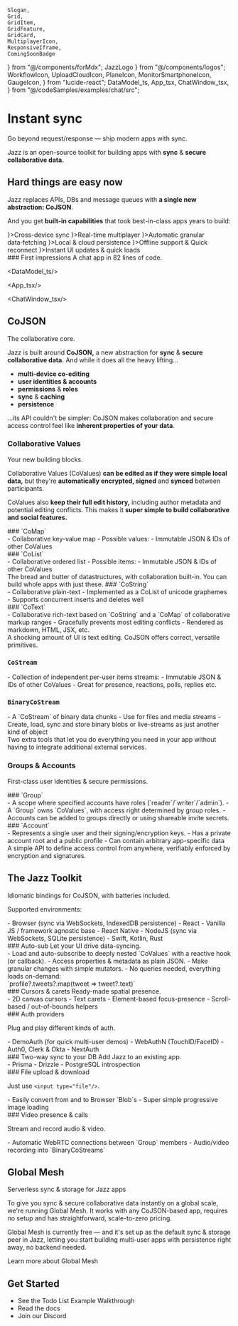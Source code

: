    Slogan,
    Grid,
    GridItem,
    GridFeature,
    GridCard,
    MultiplayerIcon,
    ResponsiveIframe,
    ComingSoonBadge
} from "@/components/forMdx";
    JazzLogo
} from "@/components/logos";
    WorkflowIcon,
    UploadCloudIcon,
    PlaneIcon,
    MonitorSmartphoneIcon,
    GaugeIcon,
} from "lucide-react";
    DataModel_ts,
    App_tsx,
    ChatWindow_tsx,
} from "@/codeSamples/examples/chat/src";


# Instant sync

<Slogan>Go beyond request/response &mdash; ship modern apps with sync.</Slogan>

Jazz is an open-source toolkit for building apps with **sync** & **secure collaborative data.**

<h2 className="md:mt-24">Hard things are easy now</h2>

Jazz replaces APIs, DBs and message queues with **a single new abstraction: CoJSON**.

And you get **built-in capabilities** that took best-in-class apps years to build:

<Grid className="-mt-2 gap-[1px] border rounded-xl overflow-hidden border-stone-200 dark:border-stone-800 shadow-sm bg-stone-200 dark:bg-stone-800 [&>*]:rounded-none [&>*]:border-none [&>*]:bg-stone-50 [&>*]:dark:bg-stone-950">
<GridFeature icon={<MonitorSmartphoneIcon />}>Cross-device sync</GridFeature>
<GridFeature icon={<MultiplayerIcon/>}>Real-time multiplayer</GridFeature>
<GridFeature icon={<WorkflowIcon />}>Automatic granular data‑fetching</GridFeature>
<GridFeature icon={<UploadCloudIcon />}>Local & cloud persistence</GridFeature>
<GridFeature icon={<PlaneIcon />}>Offline support & Quick reconnect</GridFeature>
<GridFeature icon={<GaugeIcon />}>Instant UI updates & quick loads</GridFeature>
</Grid>

<div className="-mx-[calc(min(0,(100vw-95rem)/2))]">
### First impressions
<Slogan small>A chat app in 82 lines of code.</Slogan>

<Grid className="mt-0">
<GridItem>

<DataModel_ts/>

</GridItem>
<GridItem className="md:col-start-1">

<App_tsx/>

</GridItem>
<GridItem className="md:col-start-2 md:row-start-1 md:row-span-2">

<ChatWindow_tsx/>

</GridItem>
<ResponsiveIframe src="http://chat.jazz.tools" className="lg:col-start-3 lg:row-start-1 lg:row-span-2 rounded-xl overflow-hidden min-h-[50vh]"/>
</Grid>
</div>

## CoJSON
<Slogan small>The collaborative core.</Slogan>

Jazz is built around **CoJSON,** a new abstraction for **sync** & **secure collaborative data.** And while it does all the heavy lifting...

- **multi-device co-editing**
- **user identities & accounts**
- **permissions** & **roles**
- **sync** & **caching**
- **persistence**

...its API couldn't be simpler: CoJSON makes collaboration and secure access control feel like **inherent properties of your data**.

### Collaborative Values

<Slogan small>Your new building blocks.</Slogan>

Collaborative Values (CoValues) **can be edited as if they were simple local data,** but they're **automatically encrypted, signed** and **synced** between participants.

CoValues also **keep their full edit history,** including author metadata and potential editing conflicts. This makes it **super simple to build collaborative and social features.**

<Grid className="lg:gap-y-8">

<GridCard>
### `CoMap`
<div className="text-sm">
- Collaborative key-value map
- Possible values:
    - Immutable JSON & IDs of other CoValues
</div>
</GridCard>
<GridCard>
### `CoList`
<div className="text-sm">
- Collaborative ordered list
- Possible items:
    - Immutable JSON & IDs of other CoValues
</div>
</GridCard>
<GridItem className="col-span-full lg:col-span-1 mb-10 lg:ml-4 [&>p]:m-0 pt-4">
The bread and butter of datastructures, with collaboration built-in. You can build whole apps with just these.
</GridItem>

<GridCard>
### `CoString` <ComingSoonBadge/>
<div className="text-sm">
- Collaborative plain-text
- Implemented as a CoList of unicode graphemes
- Supports concurrent inserts and deletes well
</div>
</GridCard>
<GridCard>
### `CoText` <ComingSoonBadge/>
<div className="text-sm">
- Collaborative rich-text based on `CoString` and a `CoMap` of collaborative markup ranges
    - Gracefully prevents most editing conflicts
    - Rendered as markdown, HTML, JSX, etc.
</div>
</GridCard>

<GridItem className="col-span-full lg:col-span-1 mb-10 lg:ml-4 [&>p]:m-0 pt-4">
A shocking amount of UI is text editing. CoJSON offers correct, versatile primitives.
</GridItem>
<GridCard>

### `CoStream`
<div className="text-sm">
- Collection of independent per-user items streams:
    - Immutable JSON & IDs of other CoValues
- Great for presence, reactions, polls, replies etc.
</div>
</GridCard>
<GridCard>

### `BinaryCoStream`
<div className="text-sm">
- A `CoStream` of binary data chunks
- Use for files and media streams
- Create, load, sync and store binary blobs or live-streams as just another kind of object
</div>
</GridCard>
<GridItem className="col-span-full lg:col-span-1 mb-10 lg:ml-4 [&>p]:m-0 pt-4">
Two extra tools that let you do everything you need in your app without having to integrate additional external services.
</GridItem>
</Grid>

### Groups & Accounts

<Slogan small>First-class user identities & secure permissions.</Slogan>

<Grid>
<GridCard>
### `Group`
<div className="text-sm">
- A scope where specified accounts have roles (`reader`/`writer`/`admin`).
- A `Group` owns `CoValues`, with access right determined by group roles.
- Accounts can be added to groups directly or using shareable invite secrets.
</div>
</GridCard>
<GridCard>
### `Account`
<div className="text-sm">
- Represents a single user and their signing/encryption keys.
- Has a private account root and a public profile
    - Can contain arbitrary app-specific data
</div>
</GridCard>
<GridItem className="col-span-full lg:col-span-1 mb-10 lg:ml-4 [&>p]:m-0 pt-4">
A simple API to define access control from anywhere, verifiably enforced by encryption and signatures.
</GridItem>
</Grid>

## The Jazz Toolkit

<Slogan small>Idiomatic bindings for CoJSON, with batteries included.</Slogan>

Supported environments:
<div className="text-sm">
- Browser (sync via WebSockets, IndexedDB persistence)
    - React
    - Vanilla JS / framework agnostic base
- React Native <ComingSoonBadge/>
- NodeJS (sync via WebSockets, SQLite persistence) <ComingSoonBadge/>
- Swift, Kotlin, Rust <ComingSoonBadge when="later"/>
</div>
<Grid>

<GridCard>
### Auto-sub
<Slogan small>Let your UI drive data-syncing.</Slogan>
<div className="text-sm">
- Load and auto-subscribe to deeply nested `CoValues` with a reactive hook (or callback).
- Access properties & metadata as plain JSON.
- Make granular changes with simple mutators.
- No queries needed, everything loads on-demand: <br/>
`profile?.tweets?.map(tweet => tweet?.text)`
</div>
</GridCard>

<GridCard>
### Cursors & carets
<Slogan small>Ready-made spatial presence.</Slogan>
<div className="text-sm">
- 2D canvas cursors <ComingSoonBadge/>
- Text carets <ComingSoonBadge/>
- Element-based focus-presence <ComingSoonBadge/>
- Scroll-based / out-of-bounds helpers <ComingSoonBadge/>
</div>
</GridCard>

<GridCard>
### Auth providers

<Slogan small>Plug and play different kinds of auth.</Slogan>
<div className="text-sm">
- DemoAuth (for quick multi-user demos)
- WebAuthN (TouchID/FaceID)
- Auth0, Clerk & Okta <ComingSoonBadge/>
- NextAuth <ComingSoonBadge/>
</div>
</GridCard>

<GridCard>
### Two-way sync to your DB
<Slogan small>Add Jazz to an existing app.</Slogan>
<div className="text-sm">
- Prisma <ComingSoonBadge/>
- Drizzle <ComingSoonBadge/>
- PostgreSQL introspection <ComingSoonBadge/>
</div>
</GridCard>

<GridCard>
### File upload & download

<Slogan small>Just use `<input type="file"/>`.</Slogan>
<div className="text-sm">
- Easily convert from and to Browser `Blob`s
- Super simple progressive image loading
</div>
</GridCard>

<GridCard>
### Video presence & calls

<Slogan small>Stream and record audio & video.</Slogan>
<div className="text-sm">
- Automatic WebRTC connections between `Group` members <ComingSoonBadge/>
- Audio/video recording into `BinaryCoStreams` <ComingSoonBadge/>
</div>
</GridCard>
</Grid>

## Global Mesh

<Slogan small>Serverless sync & storage for Jazz apps</Slogan>

To give you sync & secure collaborative data instantly on a global scale, we're running Global Mesh. It works with any CoJSON-based app, requires no setup and has straightforward, scale-to-zero pricing.

Global Mesh is currently free &mdash; and it's set up as the default sync & storage peer in Jazz, letting you start building multi-user apps with persistence right away, no backend needed.

<Link href="/mesh" target="_blank">Learn more about Global Mesh</Link>

## Get Started

- See the <Link href="https://github.com/gardencmp/jazz#todo-list" target="_blank">Todo List Example Walkthrough</Link>
- <Link href="https://github.com/gardencmp/jazz/blob/main/DOCS.md" target="_blank">Read the docs</Link>
- <Link href="https://discord.gg/utDMjHYg42" target="_blank">Join our Discord</Link>